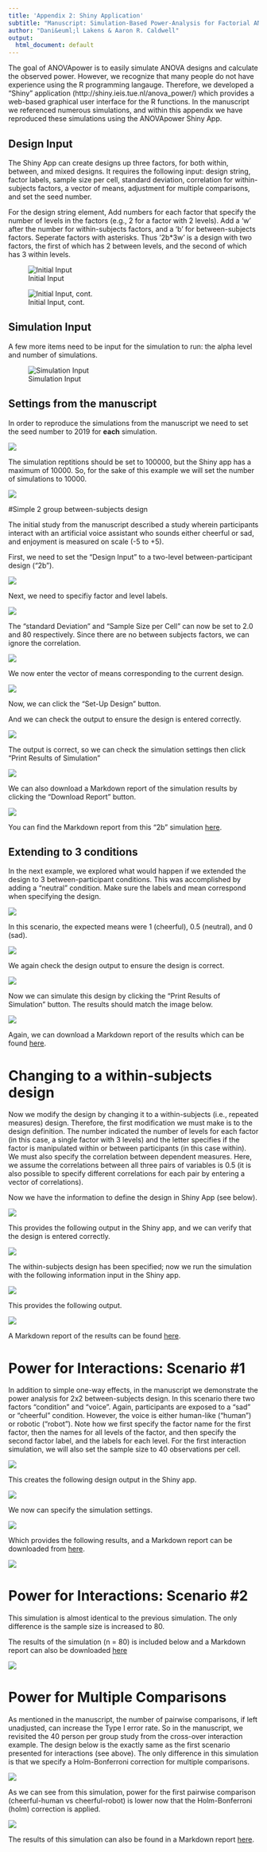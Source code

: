 ```yaml
---
title: 'Appendix 2: Shiny Application'
subtitle: "Manuscript: Simulation-Based Power-Analysis for Factorial ANOVA Designs"
author: "Dani&euml;l Lakens & Aaron R. Caldwell"
output:
  html_document: default
---
```


The goal of ANOVApower is to easily simulate ANOVA designs and calculate the observed power. 
However, we recognize that many people do not have experience using the R programming langauge.
Therefore, we developed a "Shiny" application (http://shiny.ieis.tue.nl/anova_power/) which provides a web-based graphical user interface for the R functions.
In the manuscript we referenced numerous simulations, and within this appendix we have reproduced these simulations using the ANOVApower Shiny App.


## Design Input

The Shiny App can create designs up three factors, for both within, between, and mixed designs. It requires the following input: design string, factor labels, sample size per cell, standard deviation, correlation for within-subjects factors, a vector of means, adjustment for multiple comparisons, and set the seed number.

For the design string element, Add numbers for each factor that specify the number of levels in the factors (e.g., 2 for a factor with 2 levels). Add a 'w' after the number for within-subjects factors, and a 'b' for between-subjects factors. Seperate factors with asterisks. Thus '2b*3w' is a design with two factors, the first of which has 2 between levels, and the second of which has 3 within levels.

![Initial Input](https://raw.githubusercontent.com/Lakens/ANOVA_power_simulation/master/Appendix/DataEntry.PNG)

![Initial Input, cont.](https://raw.githubusercontent.com/Lakens/ANOVA_power_simulation/master/Appendix/DataEntry2.PNG)

## Simulation Input

A few more items need to be input for the simulation to run: the alpha level and number of simulations.

![Simulation Input](https://raw.githubusercontent.com/Lakens/ANOVA_power_simulation/master/Appendix/ANOVApowerInput.PNG)

## Settings from the manuscript

In order to reproduce the simulations from the manuscript we need to set the seed number to 2019 for **each** simulation.

![](https://raw.githubusercontent.com/Lakens/ANOVA_power_simulation/master/Appendix/2019_set_seed.PNG)

The simulation reptitions should be set to 100000, but the Shiny app has a maximum of 10000.
So, for the sake of this example we will set the number of simulations to 10000.

![](https://raw.githubusercontent.com/Lakens/ANOVA_power_simulation/master/Appendix/Num_Simulations.PNG)

#Simple 2 group between-subjects design

The initial study from the manuscript described a study wherein participants interact with an artificial voice assistant who sounds either cheerful or sad, and enjoyment is measured on scale (-5 to +5). 

First, we need to set the "Design Input" to a two-level between-participant design ("2b").

![](https://raw.githubusercontent.com/Lakens/ANOVA_power_simulation/master/Appendix/DesignInput_2bSim.PNG)

Next, we need to specifiy factor and level labels.

![](https://raw.githubusercontent.com/Lakens/ANOVA_power_simulation/master/Appendix/FactorLabels_2bSim.PNG)

The "standard Deviation" and "Sample Size per Cell" can now be set to 2.0 and 80 respectively.
Since there are no between subjects factors, we can ignore the correlation.

![](https://raw.githubusercontent.com/Lakens/ANOVA_power_simulation/master/Appendix/SizeSDCorr_2bSim.PNG)

We now enter the vector of means corresponding to the current design.

![](https://raw.githubusercontent.com/Lakens/ANOVA_power_simulation/master/Appendix/Means_2bSim.PNG)

Now, we can click the "Set-Up Design" button.

And we can check the output to ensure the design is entered correctly.

![](https://raw.githubusercontent.com/Lakens/ANOVA_power_simulation/master/Appendix/DesignOutput_2bSim.PNG)

The output is correct, so we can check the simulation settings then click "Print Results of Simulation"

![](https://raw.githubusercontent.com/Lakens/ANOVA_power_simulation/master/Appendix/SimResult_2bSim.PNG)

We can also download a Markdown report of the simulation results by clicking the "Download Report" button.

![](https://raw.githubusercontent.com/Lakens/ANOVA_power_simulation/master/Appendix/DownloadReport.PNG)

You can find the Markdown report from this "2b" simulation [here](https://github.com/Lakens/ANOVA_power_simulation/blob/master/Appendix/Report_2bSim.pdf).

## Extending to 3 conditions

In the next example, we explored what would happen if we extended the design to 3 between-participant conditions.
This was accomplished by adding a "neutral" condition.
Make sure the labels and mean correspond when specifying the design. 

![](https://raw.githubusercontent.com/Lakens/ANOVA_power_simulation/master/Appendix/DesignInput1_3b1Sim.PNG)

In this scenario, the expected means were 1 (cheerful), 0.5 (neutral), and 0 (sad). 

![](https://raw.githubusercontent.com/Lakens/ANOVA_power_simulation/master/Appendix/DesignInput2_3b1Sim.PNG)

We again check the design output to ensure the design is correct.

![](https://raw.githubusercontent.com/Lakens/ANOVA_power_simulation/master/Appendix/DesignOutput_3b1Sim.PNG)

Now we can simulate this design by clicking the "Print Results of Simulation" button. The results should match the image below.

![](https://raw.githubusercontent.com/Lakens/ANOVA_power_simulation/master/Appendix/SimResult_2bSim.PNG)

Again, we can download a Markdown report of the results which can be found [here](https://github.com/Lakens/ANOVA_power_simulation/blob/master/Appendix/Report_3b1Sim.pdf).

# Changing to a within-subjects design

Now we modify the design by changing it to a within-subjects (i.e., repeated measures) design. 
Therefore, the first modification we must make is to the design definition. The number indicated the number of levels for each factor (in this case, a single factor with 3 levels) and the letter specifies if the factor is manipulated within or between participants (in this case within). We must also specify the correlation between dependent measures. Here, we assume the correlations between all three pairs of variables is 0.5 (it is also possible to specify different correlations for each pair by entering a vector of correlations).

Now we have the information to define the design in Shiny App (see below).

![](https://raw.githubusercontent.com/Lakens/ANOVA_power_simulation/master/Appendix/DesignInput_3wSim.PNG)

This provides the following output in the Shiny app, and we can verify that the design is entered correctly.

![](https://raw.githubusercontent.com/Lakens/ANOVA_power_simulation/master/Appendix/DesignOutput_3wSim.PNG)

The within-subjects design has been specified; now we run the simulation with the following information input in the Shiny app.

![](https://raw.githubusercontent.com/Lakens/ANOVA_power_simulation/master/Appendix/SimInput_3w.PNG)

This provides the following output.

![](https://raw.githubusercontent.com/Lakens/ANOVA_power_simulation/master/Appendix/SimResult_3wSim.PNG)

A Markdown report of the results can be found [here](https://github.com/Lakens/ANOVA_power_simulation/blob/master/Appendix/Report_3wSim.pdf).

# Power for Interactions: Scenario #1

In addition to simple one-way effects, in the manuscript we demonstrate the power analysis for 2x2 between-subjects design.
In this scenario there two factors "condition" and "voice".
Again, participants are exposed to a "sad" or "cheerful" condition.
However, the voice is either human-like ("human") or robotic ("robot"). 
Note how we first specify the factor name for the first factor, then the names for all levels of the factor, and then specify the second factor label, and the labels for each level. 
For the first interaction simulation, we will also set the sample size to 40 observations per cell.

![](https://raw.githubusercontent.com/Lakens/ANOVA_power_simulation/master/Appendix/DesignInput_Inter1Sim.PNG)

This creates the following design output in the Shiny app.

![](https://raw.githubusercontent.com/Lakens/ANOVA_power_simulation/master/Appendix/DesignOutput_Inter1Sim.PNG)

We now can specify the simulation settings.

![](https://raw.githubusercontent.com/Lakens/ANOVA_power_simulation/master/Appendix/SimInput_3w.PNG)

Which provides the following results, and a Markdown report can be downloaded from [here](https://github.com/Lakens/ANOVA_power_simulation/blob/master/Appendix/Report_3wSim.pdf).

![](https://raw.githubusercontent.com/Lakens/ANOVA_power_simulation/master/Appendix/SimResult_Inter1Sim.PNG)

# Power for Interactions: Scenario #2

This simulation is almost identical to the previous simulation.
The only difference is the sample size is increased to 80.

The results of the simulation (n = 80) is included below and a Markdown report can also be downloaded [here](https://github.com/Lakens/ANOVA_power_simulation/blob/master/Appendix/Report_Inter2.pdf)

![](https://raw.githubusercontent.com/Lakens/ANOVA_power_simulation/master/Appendix/SimResult_Inter2Sim.PNG)

# Power for Multiple Comparisons

As mentioned in the manuscript, the number of pairwise comparisons, if left unadjusted, can increase the Type I error rate.
So in the manuscript, we revisited the 40 person per group study from the cross-over interaction example.
The design below is the exactly same as the first scenario presented for interactions (see above). 
The only difference in this simulation is that we specify a Holm-Bonferroni correction for multiple comparisons.

![](https://raw.githubusercontent.com/Lakens/ANOVA_power_simulation/master/Appendix/SimInput_Multi.PNG)

As we can see from this simulation, power for the first pairwise comparison (cheerful-human vs cheerful-robot) is lower now that the Holm-Bonferroni (holm) correction is applied. 

![](https://raw.githubusercontent.com/Lakens/ANOVA_power_simulation/master/Appendix/SimResult_MultiSim.PNG)

The results of this simulation can also be found in a Markdown report [here](https://github.com/Lakens/ANOVA_power_simulation/blob/master/Appendix/Report_Multi.pdf).

